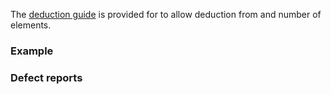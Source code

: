{{title|deduction guides for {{tt|std::ranges::take_view}}}}
{{cpp/ranges/take_view/navbar}}
{{dcl begin}}
{{dcl header|ranges}}
{{dcl|since=c++20|1=
template&lt; class R &gt;
take_view( R&amp;&amp;, ranges::range_difference_t&lt;R&gt; ) -&gt; take_view&lt;views::all_t&lt;R&gt;&gt;;
}}
{{dcl end}}

The [[cpp/language/class template argument deduction|deduction guide]] is provided for {{lc|std::ranges::take_view}} to allow deduction from {{lconcept|range}} and number of elements.

===Example===
{{example
|code=
|output=
}}

===Defect reports===
{{dr list begin}}
{{dr list item|wg=lwg|dr=3447|std=C++20|before=the template parameter {{tt|R}} is constrained with {{lconcept|range}}|after={{tt|R}} is unconstrained&lt;br&gt;(but {{ltt|cpp/ranges/iterator_t|range_difference_t}} requires {{lconcept|range}})}}
{{dr list end}}

{{langlinks|es|ja|ru|zh}}